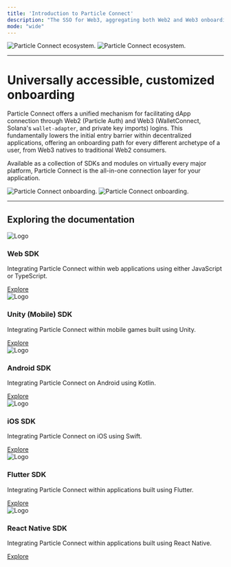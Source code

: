 ```yaml
---
title: 'Introduction to Particle Connect'
description: "The SSO for Web3, aggregating both Web2 and Web3 onboarding options in a unified custom connection modal."
mode: "wide"
---
```


<img
  className="block dark:hidden"
  src="/api/connect/images/connect.png"
  alt="Particle Connect ecosystem."
/>
<img
  className="hidden dark:block"
  src="/api/connect/images/connect.png"
  alt="Particle Connect ecosystem."
/>

***

# Universally accessible, customized onboarding

Particle Connect offers a unified mechanism for facilitating dApp connection through Web2 (Particle Auth) and Web3 (WalletConnect, Solana's `wallet-adapter`, and private key imports) logins. This fundamentally lowers the initial entry barrier within decentralized applications, offering an onboarding path for every different archetype of a user, from Web3 natives to traditional Web2 consumers.

Available as a collection of SDKs and modules on virtually every major platform, Particle Connect is the all-in-one connection layer for your application.

<img
  className="block dark:hidden"
  src="/api/connect/images/onboarding.png"
  alt="Particle Connect onboarding."
/>
<img
  className="hidden dark:block"
  src="/api/connect/images/onboarding.png"
  alt="Particle Connect onboarding."
/>

***

## Exploring the documentation

<div className="api-container">
    <div className="api-card">
        <img src="https://www.svgrepo.com/show/374144/typescript.svg" className="api-logo" alt="Logo" />
        <h3>Web SDK</h3>
        <p>Integrating Particle Connect within web applications using either JavaScript or TypeScript.</p>
        <a href="connect-web" className="api-link">Explore</a>
    </div>
    <div className="api-card">
        <img src="https://upload.wikimedia.org/wikipedia/commons/thumb/b/bd/Logo_C_sharp.svg/1200px-Logo_C_sharp.svg.png" className="api-logo" alt="Logo" />
        <h3>Unity (Mobile) SDK</h3>
        <p>Integrating Particle Connect within mobile games built using Unity.</p>
        <a href="connect-unity" className="api-link">Explore</a>
    </div>
    <div className="api-card">
        <img src="https://upload.wikimedia.org/wikipedia/commons/thumb/0/06/Kotlin_Icon.svg/2048px-Kotlin_Icon.svg.png" className="api-logo" alt="Logo" />
        <h3>Android SDK</h3>
        <p>Integrating Particle Connect on Android using Kotlin.</p>
        <a href="connect-android" className="api-link">Explore</a>
    </div>
    <div className="api-card">
        <img src="https://cdn4.iconfinder.com/data/icons/social-media-logos-6/512/23-swift-512.png" className="api-logo" alt="Logo" />
        <h3>iOS SDK</h3>
        <p>Integrating Particle Connect on iOS using Swift.</p>
        <a href="connect-ios" className="api-link">Explore</a>
    </div>
    <div className="api-card">
        <img src="https://upload.wikimedia.org/wikipedia/commons/c/c6/Dart_logo.png" className="api-logo" alt="Logo" />
        <h3>Flutter SDK</h3>
        <p>Integrating Particle Connect within applications built using Flutter.</p>
        <a href="connect-flutter" className="api-link">Explore</a>
    </div>
    <div className="api-card">
        <img src="https://cdn.worldvectorlogo.com/logos/javascript-1.svg" className="api-logo" alt="Logo" />
        <h3>React Native SDK</h3>
        <p>Integrating Particle Connect within applications built using React Native.</p>
        <a href="connect-react-native" className="api-link">Explore</a>
    </div>
</div>

